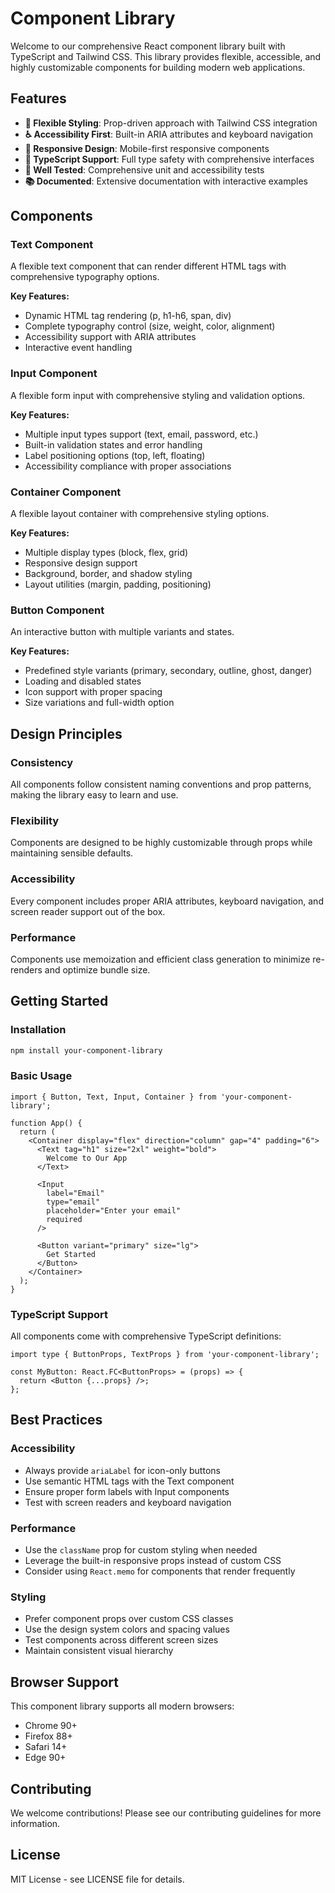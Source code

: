 
<Meta title="Introduction" />

# Component Library

Welcome to our comprehensive React component library built with TypeScript and Tailwind CSS. This library provides flexible, accessible, and highly customizable components for building modern web applications.

## Features

- **🎨 Flexible Styling**: Prop-driven approach with Tailwind CSS integration
- **♿ Accessibility First**: Built-in ARIA attributes and keyboard navigation
- **📱 Responsive Design**: Mobile-first responsive components
- **🔧 TypeScript Support**: Full type safety with comprehensive interfaces
- **🧪 Well Tested**: Comprehensive unit and accessibility tests
- **📚 Documented**: Extensive documentation with interactive examples

## Components

### Text Component
A flexible text component that can render different HTML tags with comprehensive typography options.

**Key Features:**
- Dynamic HTML tag rendering (p, h1-h6, span, div)
- Complete typography control (size, weight, color, alignment)
- Accessibility support with ARIA attributes
- Interactive event handling

### Input Component
A flexible form input with comprehensive styling and validation options.

**Key Features:**
- Multiple input types support (text, email, password, etc.)
- Built-in validation states and error handling
- Label positioning options (top, left, floating)
- Accessibility compliance with proper associations

### Container Component
A flexible layout container with comprehensive styling options.

**Key Features:**
- Multiple display types (block, flex, grid)
- Responsive design support
- Background, border, and shadow styling
- Layout utilities (margin, padding, positioning)

### Button Component
An interactive button with multiple variants and states.

**Key Features:**
- Predefined style variants (primary, secondary, outline, ghost, danger)
- Loading and disabled states
- Icon support with proper spacing
- Size variations and full-width option

## Design Principles

### Consistency
All components follow consistent naming conventions and prop patterns, making the library easy to learn and use.

### Flexibility
Components are designed to be highly customizable through props while maintaining sensible defaults.

### Accessibility
Every component includes proper ARIA attributes, keyboard navigation, and screen reader support out of the box.

### Performance
Components use memoization and efficient class generation to minimize re-renders and optimize bundle size.

## Getting Started

### Installation

```bash
npm install your-component-library
```

### Basic Usage

```tsx
import { Button, Text, Input, Container } from 'your-component-library';

function App() {
  return (
    <Container display="flex" direction="column" gap="4" padding="6">
      <Text tag="h1" size="2xl" weight="bold">
        Welcome to Our App
      </Text>
      
      <Input
        label="Email"
        type="email"
        placeholder="Enter your email"
        required
      />
      
      <Button variant="primary" size="lg">
        Get Started
      </Button>
    </Container>
  );
}
```

### TypeScript Support

All components come with comprehensive TypeScript definitions:

```tsx
import type { ButtonProps, TextProps } from 'your-component-library';

const MyButton: React.FC<ButtonProps> = (props) => {
  return <Button {...props} />;
};
```

## Best Practices

### Accessibility
- Always provide `ariaLabel` for icon-only buttons
- Use semantic HTML tags with the Text component
- Ensure proper form labels with Input components
- Test with screen readers and keyboard navigation

### Performance
- Use the `className` prop for custom styling when needed
- Leverage the built-in responsive props instead of custom CSS
- Consider using `React.memo` for components that render frequently

### Styling
- Prefer component props over custom CSS classes
- Use the design system colors and spacing values
- Test components across different screen sizes
- Maintain consistent visual hierarchy

## Browser Support

This component library supports all modern browsers:
- Chrome 90+
- Firefox 88+
- Safari 14+
- Edge 90+

## Contributing

We welcome contributions! Please see our contributing guidelines for more information.

## License

MIT License - see LICENSE file for details.
